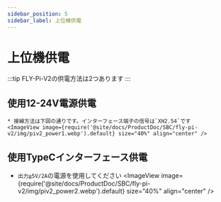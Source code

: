 ```yaml
---
sidebar_position: 5
sidebar_label: 上位機供電
---
```




# 上位機供電

:::tip
FLY-Pi-V2の供電方法は2つあります
:::

## 使用12-24V電源供電

    * 接線方法は下図の通りです。インターフェース端子の信号は`XH2.54`です
    <ImageView image={require('@site/docs/ProductDoc/SBC/fly-pi-v2/img/piv2_power1.webp').default} size="40%" align="center" />


## 使用TypeCインターフェース供電

   * `出力≧5V/2A`の電源を使用してください
    <ImageView image={require('@site/docs/ProductDoc/SBC/fly-pi-v2/img/piv2_power2.webp').default} size="40%" align="center" />
